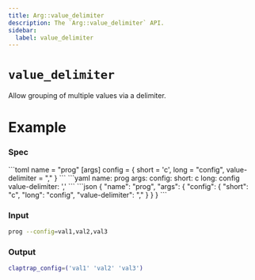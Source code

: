 ```yaml
---
title: Arg::value_delimiter
description: The `Arg::value_delimiter` API.
sidebar:
  label: value_delimiter
---
```



# `value_delimiter` <LinkButton href="https://docs.rs/clap/latest/clap/struct.Arg.html#method.value_delimiter" icon="open-book" variant="minimal"></LinkButton>

<Badge text="since 0.1.0" size="small" />

Allow grouping of multiple values via a delimiter.

# Example

### Spec

<Tabs syncKey="format">
  <TabItem label="TOML">
```toml
name = "prog"
[args]
config = { short = 'c', long = "config", value-delimiter = "," }
```
  </TabItem>
  <TabItem label="YAML">
```yaml
name: prog
args:
  config:
    short: c
    long: config
    value-delimiter: ','
```
  </TabItem>
  <TabItem label="JSON">
```json
{
  "name": "prog",
  "args": {
    "config": {
      "short": "c",
      "long": "config",
      "value-delimiter": ","
    }
  }
}
```
  </TabItem>
</Tabs>

### Input

```bash
prog --config=val1,val2,val3
```

### Output

```bash
claptrap_config=('val1' 'val2' 'val3')
```
